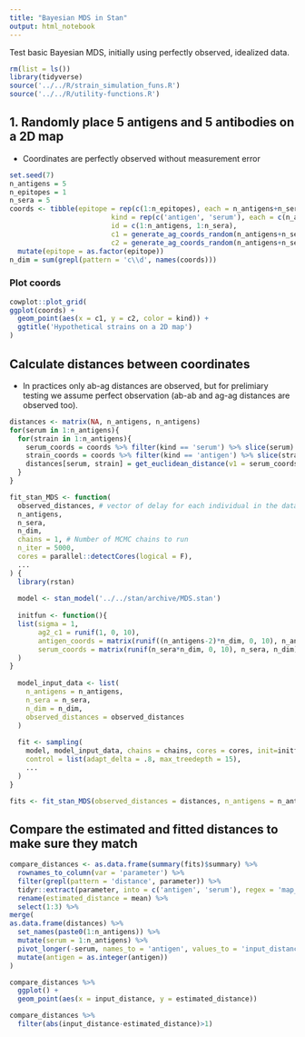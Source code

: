 ```yaml
---
title: "Bayesian MDS in Stan"
output: html_notebook
---
```



Test basic Bayesian MDS, initially using perfectly observed, idealized data.


```r
rm(list = ls())
library(tidyverse)
source('../../R/strain_simulation_funs.R')
source('../../R/utility-functions.R')
```



## 1. Randomly place 5 antigens and 5 antibodies on a 2D map

* Coordinates are perfectly observed without measurement error

```r
set.seed(7)
n_antigens = 5
n_epitopes = 1
n_sera = 5
coords <- tibble(epitope = rep(c(1:n_epitopes), each = n_antigens+n_sera),
                         kind = rep(c('antigen', 'serum'), each = c(n_antigens, n_epitopes)),
                         id = c(1:n_antigens, 1:n_sera),
                         c1 = generate_ag_coords_random(n_antigens+n_sera, n_epitopes),
                         c2 = generate_ag_coords_random(n_antigens+n_sera, n_epitopes)) %>%
  mutate(epitope = as.factor(epitope))
n_dim = sum(grepl(pattern = 'c\\d', names(coords)))
```

### Plot coords

```r
cowplot::plot_grid(
ggplot(coords) +
  geom_point(aes(x = c1, y = c2, color = kind)) +
  ggtitle('Hypothetical strains on a 2D map')
)
```

## Calculate distances between coordinates

* In practices only ab-ag distances are observed, but for prelimiary testing we assume perfect observation (ab-ab and ag-ag distances are observed too).

```r
distances <- matrix(NA, n_antigens, n_antigens)
for(serum in 1:n_antigens){
  for(strain in 1:n_antigens){
    serum_coords = coords %>% filter(kind == 'serum') %>% slice(serum) %>% select(starts_with('c')) %>% as.vector()
    strain_coords = coords %>% filter(kind == 'antigen') %>% slice(strain) %>% select(starts_with('c')) %>% as.vector()
    distances[serum, strain] = get_euclidean_distance(v1 = serum_coords, v2 = strain_coords)
  }
}
```



```r
fit_stan_MDS <- function(
  observed_distances, # vector of delay for each individual in the data
  n_antigens, 
  n_sera,
  n_dim,
  chains = 1, # Number of MCMC chains to run
  n_iter = 5000,
  cores = parallel::detectCores(logical = F),
  ...
) {
  library(rstan)
  
  model <- stan_model('../../stan/archive/MDS.stan')
  
  initfun <- function(){
  list(sigma = 1,
       ag2_c1 = runif(1, 0, 10),
       antigen_coords = matrix(runif((n_antigens-2)*n_dim, 0, 10), n_antigens-2, n_dim),
       serum_coords = matrix(runif(n_sera*n_dim, 0, 10), n_sera, n_dim)
  )
}
  
  model_input_data <- list(
    n_antigens = n_antigens,
    n_sera = n_sera,
    n_dim = n_dim,
    observed_distances = observed_distances
  )
  
  fit <- sampling(
    model, model_input_data, chains = chains, cores = cores, init=initfun,
    control = list(adapt_delta = .8, max_treedepth = 15),
    ...
  )
}

```

```r
fits <- fit_stan_MDS(observed_distances = distances, n_antigens = n_antigens, n_sera = n_antigens, n_dim = n_dim, chains = 1, n_iter = 10000)
```


## Compare the estimated and fitted distances to make sure they match
```r
compare_distances <- as.data.frame(summary(fits)$summary) %>%
  rownames_to_column(var = 'parameter') %>%
  filter(grepl(pattern = 'distance', parameter)) %>%
  tidyr::extract(parameter, into = c('antigen', 'serum'), regex = 'map_distances.(\\d?).(\\d?).', convert = T) %>%
  rename(estimated_distance = mean) %>%
  select(1:3) %>%
merge(
as.data.frame(distances) %>% 
  set_names(paste0(1:n_antigens)) %>%
  mutate(serum = 1:n_antigens) %>%
  pivot_longer(-serum, names_to = 'antigen', values_to = 'input_distance') %>%
  mutate(antigen = as.integer(antigen))
) 
```


```r
compare_distances %>%
  ggplot() +
  geom_point(aes(x = input_distance, y = estimated_distance))
```

```r
compare_distances %>%
  filter(abs(input_distance-estimated_distance)>1)
```

